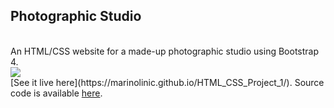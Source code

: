 ## Photographic Studio
<br/>
An HTML/CSS website for a made-up photographic studio using Bootstrap 4.
<br/>
<img src="https://camo.githubusercontent.com/086de1a6187de3397258ebc34dbda73c4c84bc131f642985d1b9ee09631fa3b1/68747470733a2f2f692e696d6775722e636f6d2f7931775a6643302e706e67" />
<br/>
[See it live here](https://marinolinic.github.io/HTML_CSS_Project_1/).
Source code is available <a href="https://github.com/MarinoLinic/HTML_CSS_Project_1">here</a>.